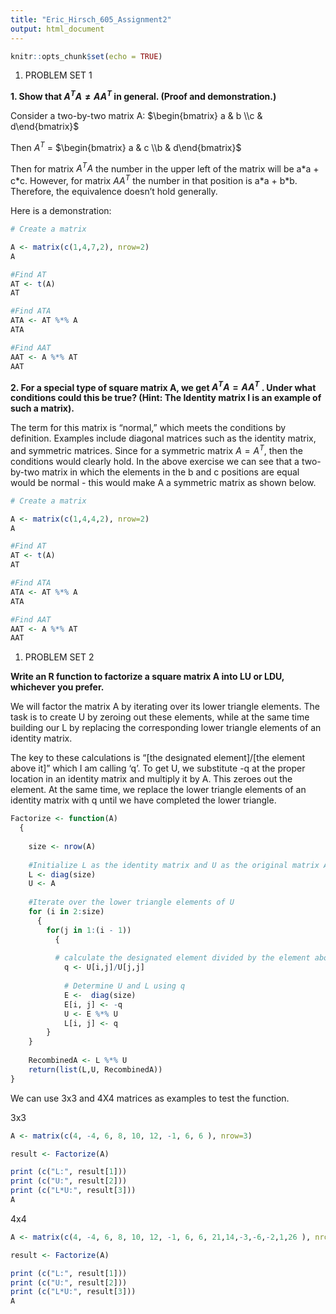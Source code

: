 ```yaml
---
title: "Eric_Hirsch_605_Assignment2"
output: html_document
---
```


```r
knitr::opts_chunk$set(echo = TRUE)
```
1. PROBLEM SET 1

__1. Show that $A^T A \neq AA^T$ in general. (Proof and demonstration.)__

Consider a two-by-two matrix A:  $\begin{bmatrix} a & b \\c & d\end{bmatrix}$ 

Then $A^T$ = $\begin{bmatrix} a & c \\b & d\end{bmatrix}$

Then for matrix $A^TA$ the number in the upper left of the matrix will be a$*$a + c$*$c.
However, for matrix $AA^T$ the number in that position is a$*$a + b$*$b.  Therefore, the equivalence doesn't hold generally.

Here is a demonstration:

```r

# Create a matrix

A <- matrix(c(1,4,7,2), nrow=2)
A

#Find AT
AT <- t(A)
AT

#Find ATA
ATA <- AT %*% A
ATA

#Find AAT
AAT <- A %*% AT
AAT

```

__2. For a special type of square matrix A, we get $A^T A = AA^T$ . Under what conditions could this be true? (Hint: The Identity matrix I is an example of such a matrix).__

The term for this matrix is "normal," which meets the conditions by definition. Examples include diagonal matrices such as the identity matrix, and symmetric matrices.  Since for a symmetric matrix $A = A^T$, then the conditions would clearly hold. In the above exercise we can see that a two-by-two matrix in which the elements in the b and c positions are equal would be normal - this would make A a symmetric matrix as shown below.

```r

# Create a matrix

A <- matrix(c(1,4,4,2), nrow=2)
A

#Find AT
AT <- t(A)
AT

#Find ATA
ATA <- AT %*% A
ATA

#Find AAT
AAT <- A %*% AT
AAT

```

1. PROBLEM SET 2

__Write an R function to factorize a square matrix A into LU or LDU, whichever you prefer.__

We will factor the matrix A by iterating over its lower triangle elements. The task is to create U by zeroing out these elements, while at the same time building our L by replacing the corresponding lower triangle elements of an identity matrix.  

The key to these calculations is "[the designated element]/[the element above it]" which I am calling 'q'.  To get U, we substitute -q at the proper location in an identity matrix and multiply it by A. This zeroes out the element. At the same time, we replace the lower triangle elements of an identity matrix with q until we have completed the lower triangle. 

```r
Factorize <- function(A)
  {
    
    size <- nrow(A)
    
    #Initialize L as the identity matrix and U as the original matrix A
    L <- diag(size)
    U <- A
    
    #Iterate over the lower triangle elements of U
    for (i in 2:size)
      {
        for(j in 1:(i - 1))
          {
          
          # calculate the designated element divided by the element above it.
            q <- U[i,j]/U[j,j]
            
            # Determine U and L using q
            E <-  diag(size)
            E[i, j] <- -q
            U <- E %*% U
            L[i, j] <- q
        }
    }
    
    RecombinedA <- L %*% U
    return(list(L,U, RecombinedA))
}
```

We can use 3x3 and 4X4 matrices as examples to test the function.

3x3

```r
A <- matrix(c(4, -4, 6, 8, 10, 12, -1, 6, 6 ), nrow=3)

result <- Factorize(A)

print (c("L:", result[1]))
print (c("U:", result[2]))
print (c("L*U:", result[3]))
A

```

4x4

```r
A <- matrix(c(4, -4, 6, 8, 10, 12, -1, 6, 6, 21,14,-3,-6,-2,1,26 ), nrow=4)

result <- Factorize(A)

print (c("L:", result[1]))
print (c("U:", result[2]))
print (c("L*U:", result[3]))
A

```